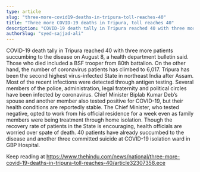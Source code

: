 ```yaml
---
type: article
slug: "three-more-covid19-deaths-in-tripura-toll-reaches-40"
title: "Three more COVID-19 deaths in Tripura, toll reaches 40"
description: "COVID-19 death tally in Tripura reached 40 with three more patients succumbing to the disease on August 8, a health department bulletin said. Those who died included a BSF trooper from 80th battalion."
authorSlug: "syed-sajjad-ali"
---
```


 COVID-19 death tally in Tripura reached 40 with three more patients succumbing to the disease on August 8, a health department bulletin said. Those who died included a BSF trooper from 80th battalion.
On the other hand, the number of coronavirus patients has climbed to 6,017.
Tripura has been the second highest virus-infected State in northeast India after Assam. Most of the recent infections were detected through antigen testing.
Several members of the police, administration, legal fraternity and political circles have been infected by coronavirus. Chief Minister Biplab Kumar Deb’s spouse and another member also tested positive for COVID-19, but their health conditions are reportedly stable.
The Chief Minister, who tested negative, opted to work from his official residence for a week even as family members were being treatment through home isolation.
Though the recovery rate of patients in the State is encouraging, health officials are worried over spate of death. 40 patients have already succumbed to the disease and another three committed suicide at COVID-19 isolation ward in GBP Hospital.

Keep reading at https://www.thehindu.com/news/national/three-more-covid-19-deaths-in-tripura-toll-reaches-40/article32307358.ece
